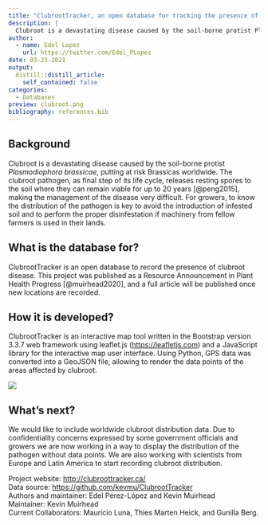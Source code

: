 ```yaml
---
title: "ClubrootTracker, an open database for tracking the presence of clubroot and Plasmodiophora brassicae worldwide"
description: |
  Clubroot is a devastating disease caused by the soil-borne protist Plasmodiophora brassicae putting at risk Brassicas worldwide. An open database to record the presence of clubroot and Plasmodiophora brassicae reported by researchers, industry and growers. 
author:
  - name: Edel Lopez
    url: https://twitter.com/Edel_PLopez
date: 03-23-2021
output:
  distill::distill_article:
    self_contained: false
categories: 
  - Databases
preview: clubroot.png  
bibliography: references.bib
---
```


## Background

Clubroot is a devastating disease caused by the soil-borne protist _Plasmodiophora brassicae_, putting at risk Brassicas worldwide. The clubroot pathogen, as final step of its life cycle, releases resting spores to the soil where they can remain viable for up to 20 years [@peng2015], making the management of the disease very difficult. For growers, to know the distribution of the pathogen is key to avoid the introduction of infested soil and to perform the proper disinfestation if machinery from fellow farmers is used in their lands.

## What is the database for?

ClubrootTracker is an open database to record the presence of clubroot disease. This project was published as a Resource Announcement in Plant Health Progress [@muirhead2020], and a full article will be published once new locations are recorded.

## How it is developed?

ClubrootTracker is an interactive map tool written in the Bootstrap version 3.3.7 web framework using leaflet.js (<https://leafletjs.com>) and a JavaScript library for the interactive map user interface. Using Python, GPS data was converted into a GeoJSON file, allowing to render the data points of the areas affected by clubroot.

![](clubroot2.png)

## What's next?

We would like to include worldwide clubroot distribution data. Due to confidentiality concerns expressed by some government officials and growers we are now working in a way to display the distribution of the pathogen without data points. We are also working with scientists from Europe and Latin America to start recording clubroot distribution.

Project website: <http://clubroottracker.ca/>\
Data source: <https://github.com/kevmu/ClubrootTracker>\
Authors and maintainer: Edel Pérez-López and Kevin Muirhead\
Maintainer: Kevin Muirhead\
Current Collaborators: Mauricio Luna, Thies Marten Heick, and Gunilla Berg.
